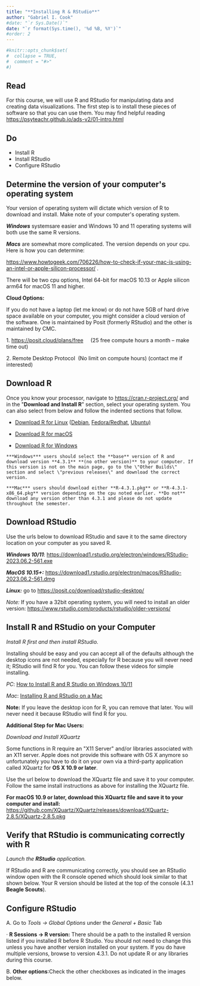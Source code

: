 ```yaml
---
title: "**Installing R & RStudio**"
author: "Gabriel I. Cook"
#date: "`r Sys.Date()`"
date: "`r format(Sys.time(), '%d %B, %Y')`"
#order: 2 
---
```


```r
#knitr::opts_chunk$set(
#  collapse = TRUE,
#  comment = "#>"
#)
```

## **Read**

For this course, we will use R and RStudio for manipulating data and creating data visualizations. The first step is to install these pieces of software so that you can use them. You may find helpful reading <https://psyteachr.github.io/ads-v2/01-intro.html>

## **Do**

-   Install R
-   Install RStudio
-   Configure RStudio

## **Determine the version of your computer\'s operating system** 

Your version of operating system will dictate which version of R to download and install. Make note of your computer\'s operating system.

***Windows*** systemsare easier and Windows 10 and 11 operating systems will both use the same R versions.

***Macs*** are somewhat more complicated. The version depends on your cpu. Here is how you can determine:

<https://www.howtogeek.com/706226/how-to-check-if-your-mac-is-using-an-intel-or-apple-silicon-processor/> .

There will be two cpu options, Intel 64-bit for macOS 10.13 or Apple silicon arm64 for macOS 11 and higher.

**Cloud Options:**

If you do not have a laptop (let me know) or do not have 5GB of hard drive space available on your computer, you might consider a cloud version of the software. One is maintained by Posit (formerly RStudio) and the other is maintained by CMC.

1. <https://posit.cloud/plans/free>     (25 free compute hours a month -- make time out)

2. Remote Desktop Protocol  (No limit on compute hours) (contact me if interested)

## **Download R** 

Once you know your processor, navigate to <https://cran.r-project.org/> and in the \"**Download and Install R**\" section, select your operating system. You can also select from below and follow the indented sections that follow.

-    [Download R for Linux](https://cran.r-project.org/bin/linux/) ([Debian](https://cran.r-project.org/bin/linux/debian), [Fedora/Redhat](https://cran.r-project.org/bin/linux/fedora), [Ubuntu) ](https://cran.r-project.org/bin/linux/ubuntu)

-    [Download R for macOS](https://cran.r-project.org/bin/macosx/)

-    [Download R for Windows](https://cran.r-project.org/bin/windows/)

    ***Windows*** users should select the **base** version of R and download version **4.3.1** **(no other version)** to your computer. If this version is not on the main page, go to the \"Other Builds\" section and select \"previous releases\" and download the correct version.

    ***Mac*** users should download either **R-4.3.1.pkg** or **R-4.3.1-x86_64.pkg** version depending on the cpu noted earlier. **Do not** download any version other than 4.3.1 and please do not update throughout the semester.

## **Download RStudio**

Use the urls below to download RStudio and save it to the same directory location on your computer as you saved R.  

***Windows 10/11***: <https://download1.rstudio.org/electron/windows/RStudio-2023.06.2-561.exe>

***MacOS 10.15+:*** <https://download1.rstudio.org/electron/macos/RStudio-2023.06.2-561.dmg>

***Linux:*** go to <https://posit.co/download/rstudio-desktop/>

*Note:* If you have a 32bit operating system, you will need to install an older version: <https://www.rstudio.com/products/rstudio/older-versions/>

## **Install R and RStudio on your Computer**

*Install R first and then install RStudio.*

Installing should be easy and you can accept all of the defaults although the desktop icons are not needed, especially for R because you will never need it; RStudio will find R for you. You can follow these videos for simple installing.

*PC*: [How to Install R and R Studio on Windows 10/11](https://www.youtube.com/watch?v=_2sewGCA0y4)

*Mac*: [Installing R and RStudio on a Mac](https://www.youtube.com/watch?v=H6Tfgt5gtWQ)

**Note:** If you leave the desktop icon for R, you can remove that later. You will never need it because RStudio will find R for you.

**Additional Step for Mac Users:**

*Download and Install XQuartz*

Some functions in R require an \"X11 Server\" and/or libraries associated with an X11 server. Apple does not provide this software with OS X anymore so unfortunately you have to do it on your own via a third-party application called XQuartz for **OS X 10.9 or later**.

Use the url below to download the XQuartz file and save it to your computer. Follow the same install instructions as above for installing the XQuartz file.

**For macOS 10.9 or later, download this XQuartz file and save it to your computer and install:** <https://github.com/XQuartz/XQuartz/releases/download/XQuartz-2.8.5/XQuartz-2.8.5.pkg>

## **Verify that RStudio is communicating correctly with R**

*Launch the **RStudio** application.*

If RStudio and R are communicating correctly, you should see an RStudio window open with the R console opened which should look similar to that shown below. Your R version should be listed at the top of the console (4.3.1 **Beagle Scouts**).

## **Configure RStudio** 

A. Go to *Tools -\> Global Options* under the *General + Basic* Tab

· **R Sessions -\> R version:** There should be a path to the installed R version listed if you installed R before R Studio. You should not need to change this unless you have another version installed on your system. If you do have multiple versions, browse to version 4.3.1. Do not update R or any libraries during this course.

B. **Other options**:Check the other checkboxes as indicated in the images below.

